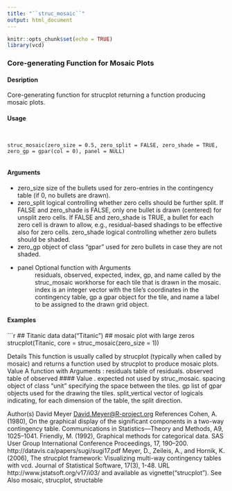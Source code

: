 ```yaml
---
title: "``struc_mosaic``"
output: html_document
---
```


```r
knitr::opts_chunk$set(echo = TRUE)
library(vcd)
```

### Core-generating Function for Mosaic Plots

#### Desription

Core-generating function for strucplot returning a function producing mosaic plots.

#### Usage
<pre><code>

struc_mosaic(zero_size = 0.5, zero_split = FALSE, zero_shade = TRUE,
zero_gp = gpar(col = 0), panel = NULL)

</code></pre>
#### Arguments

* zero_size size of the bullets used for zero-entries in the contingency table (if 0, no bullets
are drawn).
* zero_split logical controlling whether zero cells should be further split. If FALSE and
zero_shade is FALSE, only one bullet is drawn (centered) for unsplit zero cells.
If FALSE and zero_shade is TRUE, a bullet for each zero cell is drawn to allow,
e.g., residual-based shadings to be effective also for zero cells.
zero_shade logical controlling whether zero bullets should be shaded.
* zero_gp object of class "gpar" used for zero bullets in case they are not shaded.
* panel Optional function with  Arguments
: residuals, observed, expected, index,
gp, and name called by the struc_mosaic workhorse for each tile that is drawn
in the mosaic. index is an integer vector with the tile’s coordinates in the contingency
table, gp a gpar object for the tile, and name a label to be assigned to
the drawn grid object.


#### Examples
```r

## Titanic data
data("Titanic")
## mosaic plot with large zeros
strucplot(Titanic, core = struc_mosaic(zero_size = 1))



Details
This function is usually called by strucplot (typically when called by mosaic) and returns a
function used by strucplot to produce mosaic plots.
Value
A function with Arguments
:
residuals table of residuals.
observed table of observed 
#### Value 
.
expected not used by struc_mosaic.
spacing object of class "unit" specifying the space between the tiles.
gp list of gpar objects used for the drawing the tiles.
split_vertical vector of logicals indicating, for each dimension of the table, the split direction.

Author(s)
David Meyer <David.Meyer@R-project.org>
References
Cohen, A. (1980), On the graphical display of the significant components in a two-way contingency
table. Communications in Statistics—Theory and Methods, A9, 1025–1041.
Friendly, M. (1992), Graphical methods for categorical data. SAS User Group International Conference
Proceedings, 17, 190–200. http://datavis.ca/papers/sugi/sugi17.pdf
Meyer, D., Zeileis, A., and Hornik, K. (2006), The strucplot framework: Visualizing multi-way contingency
tables with vcd. Journal of Statistical Software, 17(3), 1-48. URL http://www.jstatsoft.org/v17/i03/
and available as vignette("strucplot").
See Also
mosaic, strucplot, structable
